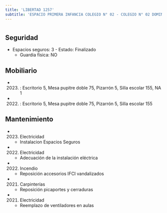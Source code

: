 ```yaml
---
title: 'LIBERTAD 1257'
subtitle: 'ESPACIO PRIMERA INFANCIA COLEGIO N° 02 - COLEGIO N° 02 DOMINGO FAUSTINO SARMIENTO - CAIYJ CLUB CENTRO'
---
```


#


## Seguridad

*  Espacios seguros: 3 - Estado: Finalizado 
    + Guardia física: NO





## Mobiliario

*  (2023) : Escritorio 5, Mesa pupitre doble 75, Pizarrón 5, Silla escolar 155, NA 1 

*  (2022) : Escritorio 5, Mesa pupitre doble 75, Pizarrón 5, Silla escolar 155 





## Mantenimiento

*  (2023) Electricidad 
    + Instalacion  Espacios Seguros

*  (2022) Electricidad 
    + Adecuación de la instalación eléctrica

*  (2022) Incendio 
    + Reposición accesorios IFCI vandalizados

*  (2021) Carpinterías 
    + Reposición picaportes y cerraduras

*  (2021) Electricidad 
    + Reemplazo de ventiladores en aulas



